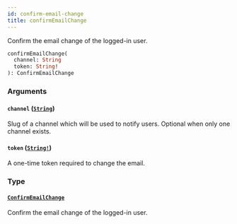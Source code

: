 ```yaml
---
id: confirm-email-change
title: confirmEmailChange
---
```


Confirm the email change of the logged-in user.

```graphql
confirmEmailChange(
  channel: String
  token: String!
): ConfirmEmailChange

```

### Arguments

#### `channel` ([`String`](/developer/api-reference/scalars/string.mdx))

Slug of a channel which will be used to notify users. Optional when only one channel exists.

#### `token` ([`String!`](/developer/api-reference/scalars/string.mdx))

A one-time token required to change the email.

### Type

#### [`ConfirmEmailChange`](/developer/api-reference/objects/confirm-email-change.mdx)

Confirm the email change of the logged-in user.
